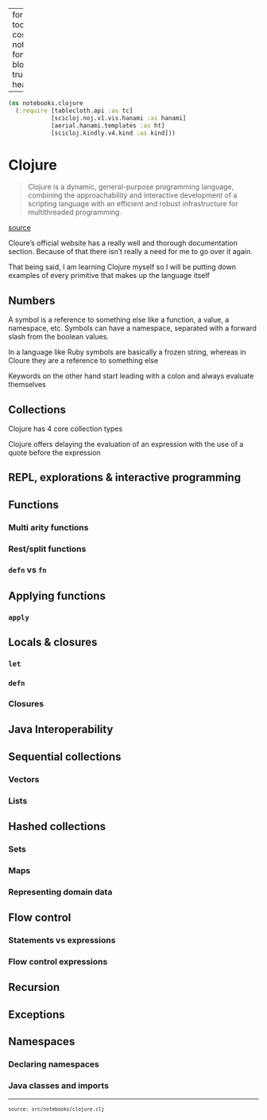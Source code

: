 
---
format:
  html: {toc: true, toc-depth: 4, theme: cosmo, output-file: notebooks.clojure.html}
fontsize: 0.9em
code-block-background: true
include-in-header: {text: '<link rel = "icon" href = "data:," />'}

---
<style></style><style>.printedClojure .sourceCode {
  background-color: transparent;
  border-style: none;
}
</style><style>.clay-limit-image-width .clay-image {max-width: 100%}
</style>
<script src="notebooks.clojure_files/md-default0.js" type="text/javascript"></script><script src="notebooks.clojure_files/md-default1.js" type="text/javascript"></script>

::: {.sourceClojure}
```clojure
(ns notebooks.clojure
  (:require [tablecloth.api :as tc]
            [scicloj.noj.v1.vis.hanami :as hanami]
            [aerial.hanami.templates :as ht]
            [scicloj.kindly.v4.kind :as kind]))
```
:::



# Clojure

> Clojure is a dynamic, general-purpose programming language, combining the approachability and interactive development of a scripting language with an efficient and robust infrastructure for multithreaded programming.

[source](https://clojure.org/)

Cloure's official website has a really well and thorough documentation section.
Because of that there isn't really a need for me to go over it again.

That being said, I am learning Clojure myself so I will be putting down examples of every primitive that makes up the language itself


## Numbers

A symbol is a reference to something else like a function, a value, a namespace, etc. Symbols can have a namespace, separated with a forward slash from the boolean values.

In a language like Ruby symbols are basically a frozen string, whereas in Cloure they are a reference to something else

Keywords on the other hand start leading with a colon and always evaluate themselves


## Collections

Clojure has 4 core collection types

Clojure offers delaying the evaluation of an expression
with the use of a quote before the expression




## REPL, explorations & interactive programming


## Functions


### Multi arity functions


### Rest/split functions


### `defn` vs `fn`


## Applying functions


### `apply`


## Locals & closures


### `let`


### `defn`


### Closures


## Java Interoperability


## Sequential collections


### Vectors


### Lists


## Hashed collections


### Sets


### Maps


### Representing domain data


## Flow control


### Statements vs expressions


### Flow control expressions


## Recursion


## Exceptions


## Namespaces


### Declaring namespaces


### Java classes and imports


```{=html}
<div style="background-color:grey;height:2px;width:100%;"></div>
```



```{=html}
<div><pre><small><small>source: src/notebooks/clojure.clj</small></small></pre></div>
```
